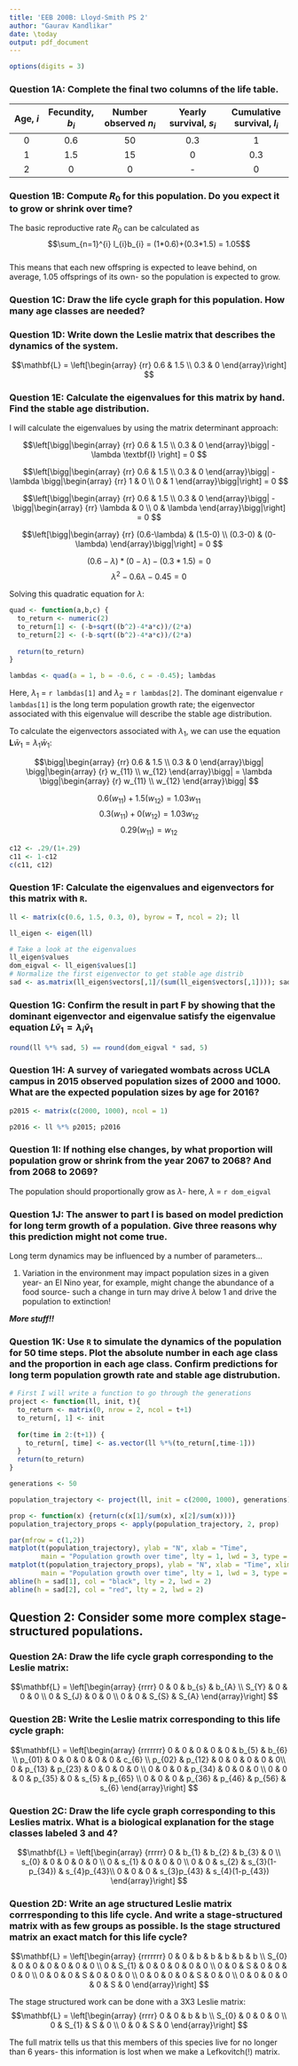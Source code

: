 ```yaml
---
title: 'EEB 200B: Lloyd-Smith PS 2'
author: "Gaurav Kandlikar"
date: \today
output: pdf_document
---
```

```r
options(digits = 3)
```

### Question 1A: Complete the final two columns of the life table.  

|Age, $i$| Fecundity, $b_{i}$  | Number observed $n_{i}$ | Yearly survival, $s_{i}$ | Cumulative survival, $l_{i}$|
|:----:|:----:|:---------:|:---------:|:---------:|
|0|0.6|50|0.3| 1 |
|1|1.5|15|0  |0.3|
|2|0  |0 |-  |0  |

### Question 1B: Compute $R_{0}$ for this population. Do you expect it to grow or shrink over time? 
The basic reproductive rate $R_{0}$ can be calculated as
$$\sum_{n=1}^{i} l_{i}b_{i} = (1*0.6)+(0.3*1.5) = 1.05$$  
This means that each new offspring is expected to leave behind, on average, 1.05 offsprings of its own- so the population is expected to grow.

### Question 1C: Draw the life cycle graph for this population. How many age classes are needed?  

\begin{figure}[h]
  \centering
    \includegraphics[height=80mm]{figures/ps2_q1pc.pdf}
\end{figure}

### Question 1D: Write down the Leslie matrix that describes the dynamics of the system.  
$$\mathbf{L} = \left[\begin{array}
{rr}
0.6 & 1.5 \\
0.3 & 0
\end{array}\right]
$$

### Question 1E: Calculate the eigenvalues for this matrix by hand. Find the stable age distribution. 

I will calculate the eigenvalues by using the matrix determinant approach: 

$$\left[\bigg|\begin{array}
{rr}
0.6 & 1.5 \\
0.3 & 0
\end{array}\bigg| - \lambda \textbf{I} \right] = 0
$$

$$\left[\bigg|\begin{array}
{rr}
0.6 & 1.5 \\
0.3 & 0
\end{array}\bigg| - \lambda
\bigg|\begin{array}
{rr}
1 & 0 \\
0 & 1
\end{array}\bigg|\right] = 0
$$

$$\left[\bigg|\begin{array}
{rr}
0.6 & 1.5 \\
0.3 & 0
\end{array}\bigg| - 
\bigg|\begin{array}
{rr}
\lambda & 0 \\
0 & \lambda
\end{array}\bigg|\right] = 0
$$

$$\left[\bigg|\begin{array}
{rr}
(0.6-\lambda) & (1.5-0) \\
(0.3-0) & (0-\lambda)
\end{array}\bigg|\right] = 0
$$

$$(0.6 -\lambda)*(0-\lambda) - (0.3*1.5) = 0$$
$$\lambda^{2} - 0.6\lambda-0.45 = 0$$

Solving this quadratic equation for $\lambda$: 
```r
quad <- function(a,b,c) {
  to_return <- numeric(2)
  to_return[1] <- (-b+sqrt((b^2)-4*a*c))/(2*a)
  to_return[2] <- (-b-sqrt((b^2)-4*a*c))/(2*a)
  
  return(to_return)
}

lambdas <- quad(a = 1, b = -0.6, c = -0.45); lambdas
```

Here, $\lambda_{1}$ = `r lambdas[1]` and $\lambda_{2}$ = `r lambdas[2]`. The dominant eigenvalue `r lambdas[1]` is the long term population growth rate; the eigenvector associated with this eigenvalue will describe the stable age distribution.

To calculate the eigenvectors associated with $\lambda_{1}$, we can use the equation $\textbf{L}\bar{w}_{1} = \lambda_{1}\bar{w}_{1}$:

$$\bigg|\begin{array}
{rr}
0.6 & 1.5 \\
0.3 & 0
\end{array}\bigg| 
\bigg|\begin{array}
{r}
w_{11} \\
w_{12}
\end{array}\bigg| = \lambda 
\bigg|\begin{array}
{r}
w_{11} \\
w_{12}
\end{array}\bigg|
$$

$$0.6(w_{11})+1.5(w_{12}) = 1.03w_{11}$$
$$0.3(w_{11})+ 0 (w_{12}) = 1.03w_{12}$$
$$0.29(w_{11}) = w_{12}$$

```r
c12 <- .29/(1+.29)
c11 <- 1-c12
c(c11, c12)
```

### Question 1F: Calculate the eigenvalues and eigenvectors for this matrix with `R`.

```r
ll <- matrix(c(0.6, 1.5, 0.3, 0), byrow = T, ncol = 2); ll

ll_eigen <- eigen(ll)

# Take a look at the eigenvalues
ll_eigen$values
dom_eigval <- ll_eigen$values[1]
# Normalize the first eigenvector to get stable age distrib
sad <- as.matrix(ll_eigen$vectors[,1]/(sum(ll_eigen$vectors[,1]))); sad

```

### Question 1G: Confirm the result in part F by showing that the dominant eigenvector and eigenvalue satisfy the eigenvalue equation $L\bar{v}_{1} = \lambda_{i}\bar{v}_{1}$ 

```r
round(ll %*% sad, 5) == round(dom_eigval * sad, 5)
```

### Question 1H: A survey of variegated wombats across UCLA campus in 2015 observed population sizes of 2000 and 1000. What are the expected population sizes by age for 2016?  

```r
p2015 <- matrix(c(2000, 1000), ncol = 1)

p2016 <- ll %*% p2015; p2016
```

### Question 1I: If nothing else changes, by what proportion will population grow or shrink from the year 2067 to 2068? And from 2068 to 2069? 

The population should proportionally grow as $\lambda$- here, $\lambda$ = `r dom_eigval`

### Question 1J: The answer to part I is based on model prediction for long term growth of a population. Give three reasons why this prediction might not come true.  

Long term dynamics may be influenced by a number of parameters...

1. Variation in the environment may impact population sizes in a given year- an El Nino year, for example, might change the abundance of a food source- such a change in turn may drive $\lambda$ below 1 and drive the population to extinction! 

***More stuff!!***

### Question 1K: Use `R` to simulate the dynamics of the population for 50 time steps. Plot the absolute number in each age class and the proportion in each age class. Confirm predictions for long term population growth rate and stable age distrubution. 

```r
# First I will write a function to go through the generations 
project <- function(ll, init, t){
  to_return <- matrix(0, nrow = 2, ncol = t+1)
  to_return[, 1] <- init
  
  for(time in 2:(t+1)) {
    to_return[, time] <- as.vector(ll %*%(to_return[,time-1]))
  }
  return(to_return)
}

generations <- 50

population_trajectory <- project(ll, init = c(2000, 1000), generations)

prop <- function(x) {return(c(x[1]/sum(x), x[2]/sum(x)))}
population_trajectory_props <- apply(population_trajectory, 2, prop)

par(mfrow = c(1,2))
matplot(t(population_trajectory), ylab = "N", xlab = "Time", 
        main = "Population growth over time", lty = 1, lwd = 3, type = "l")
matplot(t(population_trajectory_props), ylab = "N", xlab = "Time", xlim = c(-5, 50),
        main = "Population growth over time", lty = 1, lwd = 3, type = "l")
abline(h = sad[1], col = "black", lty = 2, lwd = 2)
abline(h = sad[2], col = "red", lty = 2, lwd = 2)
```

\clearpage 

## Question 2: Consider some more complex stage-structured populations. 

### Question 2A: Draw the life cycle graph corresponding to the Leslie matrix: 
$$\mathbf{L} = \left[\begin{array}
{rrrr}
0 & 0 & b_{s} & b_{A} \\
S_{Y} & 0 & 0 & 0 \\
0 & S_{J} & 0 & 0 \\
0 & 0 & S_{S} & S_{A} 
\end{array}\right]
$$

### Question 2B: Write the Leslie matrix corresponding to this life cycle graph:  

$$\mathbf{L} = \left[\begin{array}
{rrrrrrr}
0 & 0 & 0 & 0 & 0 & b_{5} & b_{6}  \\
p_{01} & 0 & 0 & 0 & 0 & 0 & c_{6} \\
p_{02} & p_{12} & 0 & 0 & 0 & 0 & 0\\
0 & p_{13} & p_{23} & 0 & 0 & 0 & 0 \\
0 & 0 & 0 & p_{34} & 0  & 0 & 0 \\
0 & 0 & 0 & p_{35} & 0 & s_{5} & p_{65} \\
0 & 0 & 0 & p_{36} & p_{46} & p_{56} & s_{6} 
\end{array}\right]
$$

### Question 2C: Draw the life cycle graph corresponding to this Leslies matrix. What is a biological explanation for the stage classes labeled 3 and 4? 

$$\mathbf{L} = \left[\begin{array}
{rrrrr}
0 & b_{1} & b_{2} & b_{3} & 0 \\
s_{0} & 0 & 0 & 0 & 0 \\
0 & s_{1} & 0 & 0 & 0 \\
0 & 0 & s_{2} & s_{3}(1-p_{34}) & s_{4}p_{43}\\
0 & 0 & 0 & s_{3}p_{43} & s_{4}(1-p_{43})
\end{array}\right]
$$

### Question 2D: Write an age structured Leslie matrix corrresponding to this life cycle. And write a stage-structured matrix with as few groups as possible. Is the stage structured matrix an exact match for this life cycle?

$$\mathbf{L} = \left[\begin{array}
{rrrrrrr}
0 & 0 & b & b & b & b & b \\
S_{0} & 0 & 0 & 0 & 0 & 0 & 0 \\
0 & S_{1} & 0 & 0 & 0 & 0 & 0 \\
0 & 0 & S & 0 & 0 & 0 & 0 \\
0 & 0 & 0 & S & 0 & 0 & 0 \\
0 & 0 & 0 & 0 & S & 0 & 0 \\
0 & 0 & 0 & 0 & 0 & S & 0 
\end{array}\right]
$$

The stage structured work can be done with a 3X3 Leslie matrix: 
$$\mathbf{L} = \left[\begin{array}
{rrrr}
0 & 0 & b & b \\
S_{0} & 0 & 0 & 0 \\ 
0 & S_{1} & S & 0 \\
0 & 0 & S & 0
\end{array}\right]
$$

The full matrix tells us that this members of this species live for no longer than 6 years-  this information is lost when we make a Lefkovitch(!) matrix.
